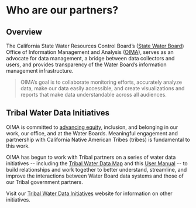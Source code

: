 # Who are our partners?

## Overview

The California State Water Resources Control Board's ([State Water Board](https://www.waterboards.ca.gov/)) Office of Information Management and Analysis ([OIMA](https://www.waterboards.ca.gov/resources/oima/)), serves as an advocate for data management, a bridge between data collectors and users, and provides transparency of the Water Board's information management infrastructure.

> OIMA's goal is to collaborate monitoring efforts, accurately analyze data, make our data easily accessible, and create visualizations and reports that make data understandable across all audiences.

## Tribal Water Data Initiatives

OIMA is committed to [advancing equity](https://www.waterboards.ca.gov/racial_equity/resolution-and-actions.html), inclusion, and belonging in our work, our office, and at the Water Boards. Meaningful engagement and partnership with California Native American Tribes (tribes) is fundamental to this work.

OIMA has begun to work with Tribal partners on a series of water data initiatives \-- including the [Tribal Water Data Map](https://gispublic.waterboards.ca.gov/portal/home/item.html?id=a71c1841907240e1a4d896c8cf2302a8) and this [User Manual](https://cawaterboarddatacenter.github.io/tribal-water-data-map-manual/) \-- to build relationships and work together to better understand, streamline, and improve the interactions between Water Board data systems and those of our Tribal government partners.

Visit our [Tribal Water Data Initiatives](https://www.waterboards.ca.gov/resources/oima/tribal_water_data_initiatives/) website for information on other initiatives.
